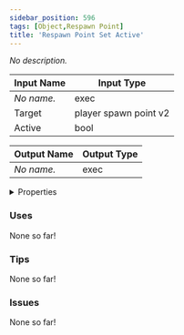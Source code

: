 ```yaml
---
sidebar_position: 596
tags: [Object,Respawn Point]
title: 'Respawn Point Set Active'
---
```


*No description.*




<EsbSvg />

| Input Name | Input Type |
|-----------|-----------|
| *No name.* | exec |
| Target | player spawn point v2 |
| Active | bool |

| Output Name | Output Type |
|-----------|-----------|
| *No name.* | exec |


<details>
  <summary>Properties</summary>
  <div>
    <div>
    <table>
      <thead>
        <tr>
          <th>Is beta required?</th>
          <th>❌</th>
        </tr>
        <tr>
          <th>Is this chip a trolling risk?</th>
          <th>❌</th>
        </tr>
        <tr>
          <th>Is this chip a role assignment risk?</th>
          <th>❌</th>
        </tr>
        <tr>
          <th>Chip UUID</th>
          <th>bf3275dc-686f-4a63-87b7-5422a70cc4d2</th>
        </tr>
      </thead>
    </table>
    </div>
  </div>
</details>

### Uses

None so far!

### Tips

None so far!

### Issues

None so far!
